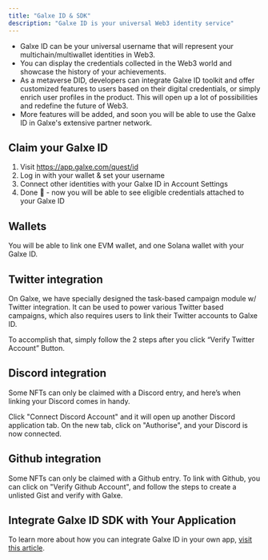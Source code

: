 ```yaml
---
title: "Galxe ID & SDK"
description: "Galxe ID is your universal Web3 identity service"
---
```


* Galxe ID can be your universal username that will represent your multichain/multiwallet identities in Web3.
* You can display the credentials collected in the Web3 world and showcase the history of your achievements.
* As a metaverse DID, developers can integrate Galxe ID toolkit and offer customized features to users based on their digital credentials, or simply enrich user profiles in the product. This will open up a lot of possibilities and redefine the future of Web3.
* More features will be added, and soon you will be able to use the Galxe ID in Galxe's extensive partner network.

## Claim your Galxe ID[](#claim-your-galxe-id "Direct link to heading")

1. Visit https://app.galxe.com/quest/id
2. Log in with your wallet & set your username
3. Connect other identities with your Galxe ID in Account Settings
3. Done 🎉 - now you will be able to see eligible credentials attached to your Galxe ID

## Wallets[](#wallets "Direct link to heading")

You will be able to link one EVM wallet, and one Solana wallet with your Galxe ID.

## Twitter integration[](#twitter-integration "Direct link to heading")

On Galxe, we have specially designed the task-based campaign module w/ Twitter integration. It can be used to power various Twitter based campaigns, which also requires users to link their Twitter accounts to Galxe ID.

To accomplish that, simply follow the 2 steps after you click “Verify Twitter Account” Button.

## Discord integration[](#discord-integration "Direct link to heading")

Some NFTs can only be claimed with a Discord entry, and here’s when linking your Discord comes in handy.

Click "Connect Discord Account" and it will open up another Discord application tab. On the new tab, click on "Authorise", and your Discord is now connected.

## Github integration[](#github-integration "Direct link to heading")

Some NFTs can only be claimed with a Github entry. To link with Github, you can click on "Verify Github Account", and follow the steps to create a unlisted Gist and verify with Galxe.

## Integrate Galxe ID SDK with Your Application

To learn more about how you can integrate Galxe ID in your own app, [visit this article](https://docs.galxe.com/galxe-id/galxe-id-integration/galxe-id-oauth).

